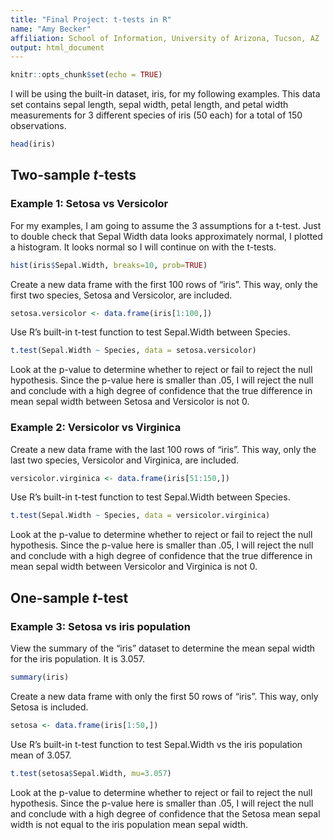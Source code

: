 ```yaml
---
title: "Final Project: t-tests in R"
name: "Amy Becker"
affiliation: School of Information, University of Arizona, Tucson, AZ
output: html_document
---
```


```r
knitr::opts_chunk$set(echo = TRUE)
```

I will be using the built-in dataset, iris, for my following examples. This data set contains sepal length, sepal width, petal length, and petal width measurements for 3 different species of iris (50 each) for a total of 150 observations.

```r
head(iris)
```

## Two-sample *t*-tests

### Example 1: Setosa vs Versicolor

For my examples, I am going to assume the 3 assumptions for a t-test. Just to double check that Sepal Width data looks approximately normal, I plotted a histogram. It looks normal so I will continue on with the t-tests.

```r
hist(iris$Sepal.Width, breaks=10, prob=TRUE)

```

Create a new data frame with the first 100 rows of "iris". This way, only the first two species, Setosa and Versicolor, are included.

```r
setosa.versicolor <- data.frame(iris[1:100,])
```

Use R's built-in t-test function to test Sepal.Width between Species.

```r
t.test(Sepal.Width ~ Species, data = setosa.versicolor)

```

Look at the p-value to determine whether to reject or fail to reject the null hypothesis. Since the p-value here is smaller than .05, I will reject the null and conclude with a high degree of confidence that the true difference in mean sepal width between Setosa and Versicolor is not 0.

### Example 2: Versicolor vs Virginica

Create a new data frame with the last 100 rows of "iris". This way, only the last two species, Versicolor and Virginica, are included.

```r
versicolor.virginica <- data.frame(iris[51:150,])

```

Use R's built-in t-test function to test Sepal.Width between Species.

```r
t.test(Sepal.Width ~ Species, data = versicolor.virginica)

```

Look at the p-value to determine whether to reject or fail to reject the null hypothesis. Since the p-value here is smaller than .05, I will reject the null and conclude with a high degree of confidence that the true difference in mean sepal width between Versicolor and Virginica is not 0.

## One-sample *t*-test

### Example 3: Setosa vs iris population

View the summary of the "iris" dataset to determine the mean sepal width for the iris population. It is 3.057.

```r
summary(iris)

```

Create a new data frame with only the first 50 rows of "iris". This way, only Setosa is included.

```r
setosa <- data.frame(iris[1:50,])

```

Use R's built-in t-test function to test Sepal.Width vs the iris population mean of 3.057.

```r
t.test(setosa$Sepal.Width, mu=3.057)

```

Look at the p-value to determine whether to reject or fail to reject the null hypothesis. Since the p-value here is smaller than .05, I will reject the null and conclude with a high degree of confidence that the Setosa mean sepal width is not equal to the iris population mean sepal width.

